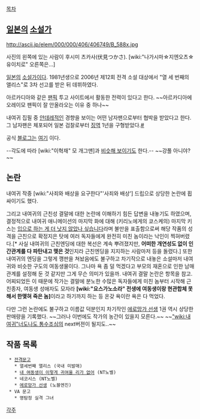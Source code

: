 [[목차]]

== [[일본]]의 [[소설가]] ==
http://ascii.jp/elem/000/000/406/406749/B_588x.jpg

사진의 왼쪽에 있는 사람이 후시미 츠카사(伏見つかさ). [wiki:"나가시마☆지엔오츠☆유이치로" 오른쪽은...]

[[일본]]의 [[소설가]]이다. 1981년생으로 2006년 제12회 전격 소설 대상에서 "열 세 번째의 앨리스"로 3차 선고를 받은 뒤 데뷔하였다.

아르카디아와 같은 [[팬픽]] 투고 사이트에서 활동한 전력이 있다고 한다. ~~아르카디아에 오레이모 팬픽이 잘 안올라오는 이유 중 하나~~

내여귀 집필 중 [[얀데레]]적인 경향을 보이는 어떤 남자팬으로부터 협박을 받았다고 한다. 그 남자팬은 체포되어 일본 검찰로부터 [[징역]] 1년을 구형받았다.[http://blog.naver.com/kwon7749/30142810108 #]

공식 [[블로그]]는 [http://fusi.blog10.fc2.com 여기] 이다.

--각도에 따라 [wiki:"이혁재" 모 개그맨]과 [http://marimite.xt.to/zmxe/files/attach/images/2210144/654/871/002/NicoPlayer%202011-02-05%2023-39-34-89.jpg 비슷해 보이기도] 한다.-- ~~강풀 아니야?~~

== 논란 ==
내여귀 작중 [wiki:"사죄와 배상을 요구한다"'사죄와 배상'] 드립으로 상당한 논란에 휩싸이기도 했다.

그리고 내여귀의 근친성 결말에 대한 논란에 이해하기 힘든 답변을 내놓기도 하였으며, 결정적으로 내여귀 애니메이션의 마지막 화에 대해 (키리노에게의 쿄스케의) 마지막 키스는 [http://yaraon.blog109.fc2.com/blog-entry-18109.html#more 입으로 하는 게 더 낫지 않았나 싶습니다]라며 불만을 표출함으로써 해당 작품의 성격을 근친으로 확정지은 탓에 여러 독자들에게 완전히 미친 놈이라는 낙인이 찍혀버렸다.[* 사실 내여귀의 근친엔딩에 대한 복선은 계속 뿌려졌지만, '''어떠한 개연성도 없이 인간관계를 다 파탄내고 맺은 것'''인지라 근친엔딩을 지지하는 사람마저 등을 돌렸다.] 또한 내여귀의 엔딩을 그렇게 깽판을 쳐놨음에도 불구하고 차기작으로 내놓은 소설마저 내여귀와 비슷한 구도의 여동생물이다. 그나마 욕 좀 덜 먹겠다고 부모의 재혼으로 인한 남매관계를 설정해 둔 것 같지만 그게 무슨 의미가 있을까. 내여귀 결말 논란은 항목을 참고. 어찌되었든 이 때문에 작가는 결말에 분노한 수많은 독자들에게 미친 놈부터 시작해 근친종자, 여동생 성애자도 모자라 '''[wiki:"요스가노소라" 전생에 여동생이랑 현관합체 못해서 한맺혀 죽은 놈]'''이라고 하기까지 하는 등 온갖 욕이란 욕은 다 먹었다.

다만 그런 논란에도 불구하고 이름값 덕분인지 차기작인 [[에로망가 선생]] 1권 역시 상당한 판매량을 기록했다. ~~그러나 이번에도 작가의 농간이 있을지 모른다.~~ ~~[["wiki:내여귀"너도나도 통수조심]]의 next버젼이 될지도..~~

== 작품 목록 ==
  * [[전격문고]]
    * 열세번째 앨리스 (국내 미발매)
    * [[내 여동생이 이렇게 귀여울 리가 없어]] (NT노벨)
    * 네코시스 (NT노벨)
    * [[에로망가 선생]] (노블엔진)
  * VA 문고
    * 명탐정 실격 그녀

[[각주]]
